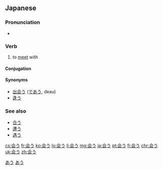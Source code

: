==Japanese==
{{kanji readings tab|会|あ|sort=あう|yomi=kun}}
{{rfe|lang=ja}}

===Pronunciation===
* {{audio|Ja-au-meet(see) or fit.ogg|Audio}}

===Verb===
{{ja-verb|あう|type=1|tr=intrans}}

# to [[meet]] with

====Conjugation====
{{ja-go-u|会|あ}}

====Synonyms====
* [[出会う]] ([[であう]], deau)
* [[逢う]]

===See also===
* [[合う]]
* [[遭う]]
* [[遇う]]

[[Category:1000 Japanese basic words|あう]]
[[Category:ja:JLPT-5|あう]]

[[cs:会う]]
[[fr:会う]]
[[ko:会う]]
[[lo:会う]]
[[li:会う]]
[[mg:会う]]
[[ja:会う]]
[[pt:会う]]
[[fi:会う]]
[[chr:会う]]
[[uk:会う]]
[[zh:会う]]